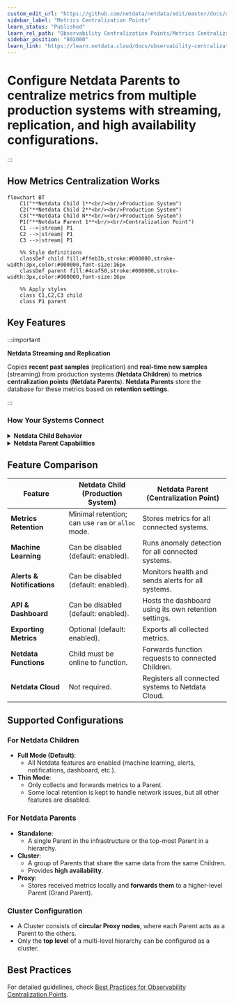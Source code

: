 ```yaml
---
custom_edit_url: "https://github.com/netdata/netdata/edit/master/docs/observability-centralization-points/metrics-centralization-points/README.md"
sidebar_label: "Metrics Centralization Points"
learn_status: "Published"
learn_rel_path: "Observability Centralization Points/Metrics Centralization Points"
sidebar_position: "802000"
learn_link: "https://learn.netdata.cloud/docs/observability-centralization-points/metrics-centralization-points/metrics-centralization-points"
---
```


# Configure Netdata Parents to centralize metrics from multiple production systems with streaming, replication, and high availability configurations.

:::

## How Metrics Centralization Works

```mermaid
flowchart BT
    C1("**Netdata Child 1**<br/><br/>Production System")
    C2("**Netdata Child 2**<br/><br/>Production System")
    C3("**Netdata Child N**<br/><br/>Production System")
    P1("**Netdata Parent 1**<br/><br/>Centralization Point")
    C1 -->|stream| P1
    C2 -->|stream| P1
    C3 -->|stream| P1
    
    %% Style definitions
    classDef child fill:#ffeb3b,stroke:#000000,stroke-width:3px,color:#000000,font-size:16px
    classDef parent fill:#4caf50,stroke:#000000,stroke-width:3px,color:#000000,font-size:16px
    
    %% Apply styles
    class C1,C2,C3 child
    class P1 parent
```

## Key Features

:::important

**Netdata Streaming and Replication**

Copies **recent past samples** (replication) and **real-time new samples** (streaming) from production systems (**Netdata Children**) to **metrics centralization points** (**Netdata Parents**). **Netdata Parents** store the database for these metrics based on **retention settings**.

:::

### How Your Systems Connect

<details>
<summary><strong>Netdata Child Behavior</strong></summary><br/>

- Each **Netdata Child** can stream to **only one** Netdata Parent at a time.
- Multiple **Netdata Parents** can be configured for **high availability**, but only the **first working one** will be used.

<br/>
</details>

<details>
<summary><strong>Netdata Parent Capabilities</strong></summary><br/>

- Receives metric samples **from multiple Netdata Children**.
- Can **re-stream** received metrics to another **Netdata Parent**, forming an **infinite hierarchy** of Parents.
- Supports **Netdata Parents Clusters** for **high availability**.

<br/>
</details>

## Feature Comparison

| Feature                    | Netdata Child (Production System)                 | Netdata Parent (Centralization Point)                 |
|----------------------------|---------------------------------------------------|-------------------------------------------------------|
| **Metrics Retention**      | Minimal retention; can use `ram` or `alloc` mode. | Stores metrics for all connected systems.             |
| **Machine Learning**       | Can be disabled (default: enabled).               | Runs anomaly detection for all connected systems.     |
| **Alerts & Notifications** | Can be disabled (default: enabled).               | Monitors health and sends alerts for all systems.     |
| **API & Dashboard**        | Can be disabled (default: enabled).               | Hosts the dashboard using its own retention settings. |
| **Exporting Metrics**      | Optional (default: enabled).                      | Exports all collected metrics.                        |
| **Netdata Functions**      | Child must be online to function.                 | Forwards function requests to connected Children.     |
| **Netdata Cloud**          | Not required.                                     | Registers all connected systems to Netdata Cloud.     |

## **Supported Configurations**

### **For Netdata Children**

- **Full Mode (Default)**:
    - All Netdata features are enabled (machine learning, alerts, notifications, dashboard, etc.).
- **Thin Mode**:
    - Only collects and forwards metrics to a Parent.
    - Some local retention is kept to handle network issues, but all other features are disabled.

### **For Netdata Parents**

- **Standalone**:
    - A single Parent in the infrastructure or the top-most Parent in a hierarchy.
- **Cluster**:
    - A group of Parents that share the same data from the same Children.
    - Provides **high availability**.
- **Proxy**:
    - Stores received metrics locally and **forwards them** to a higher-level Parent (Grand Parent).

### **Cluster Configuration**

- A Cluster consists of **circular Proxy nodes**, where each Parent acts as a Parent to the others.
- Only the **top level** of a multi-level hierarchy can be configured as a cluster.

## **Best Practices**

For detailed guidelines, check [Best Practices for Observability Centralization Points](/docs/observability-centralization-points/best-practices-for-observability-centralization-points).
